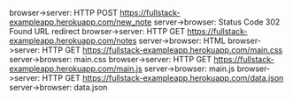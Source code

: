 browser->server: HTTP POST  https://fullstack-exampleapp.herokuapp.com/new_note
server->browser: Status Code 302 Found URL redirect
browser->server: HTTP GET https://fullstack-exampleapp.herokuapp.com/notes 
server->browser: HTML
browser->server: HTTP GET https://fullstack-exampleapp.herokuapp.com/main.css
server->browser: main.css
browser->server: HTTP GET https://fullstack-exampleapp.herokuapp.com/main.js
server->browser: main.js
browser->server: HTTP GET https://fullstack-exampleapp.herokuapp.com/data.json
server->browser: data.json

